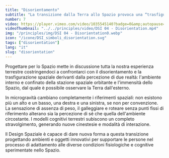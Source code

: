 ```yaml
---
title: "Disorientamento"
subtitle: "La transizione dalla Terra allo Spazio provoca una “trasfigurazione spaziale”, saltano i pre-set cognitivi e si creano nuove cinestesie."
number: 7
video: https://player.vimeo.com/video/1035545140?badge=0&amp;autopause=0&amp;player_id=0&amp;app_id=58479
videoThumbnail: "../../principles/video/DSI 04 - Disorientation.mp4"
img: "/principles/img/DSI 04 - Disorientation0.webp"
icon: "/icone/DSI_simboli_disorientation.svg"
tags: ["disorientation"]
lang: "it"
slug: "disorientation"
---
```



Progettare per lo Spazio mette in discussione tutta la nostra esperienza terrestre costringendoci a confrontarci con il disorientamento e la trasfigurazione spaziale derivanti dalla percezione di due realtà: l'ambiente interno e confinato della stazione spaziale orbitante e l'immensità dello Spazio, dal quale è possibile osservare la Terra dall'esterno.

In microgravità cambiano completamente i riferimenti spaziali: non esistono più un alto e un basso, una destra e una sinistra, se non per convenzione. La sensazione di assenza di peso, il galleggiare e roteare senza punti fissi di riferimento alterano sia la percezione di sé che quella dell'ambiente circostante. I modelli cognitivi terrestri subiscono un completo stravolgimento, generando nuove cinestesie e modalità di interazione.

Il Design Spaziale è capace di dare nuova forma a questa transizione progettando ambienti e oggetti innovativi per supportare le persone nel processo di adattamento alle diverse condizioni fisiologiche e cognitive sperimentate nello Spazio.
